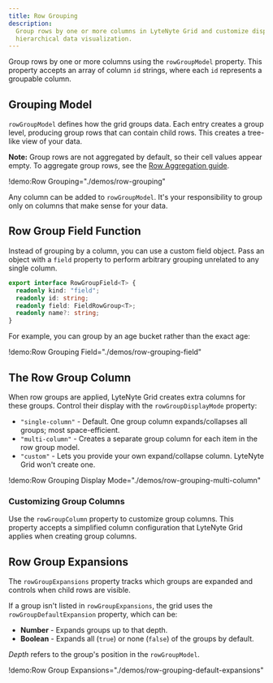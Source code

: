 ```yaml
---
title: Row Grouping
description:
  Group rows by one or more columns in LyteNyte Grid and customize display and behavior for
  hierarchical data visualization.
---
```


Group rows by one or more columns using the `rowGroupModel` property. This property accepts an array
of column `id` strings, where each `id` represents a groupable column.

## Grouping Model

`rowGroupModel` defines how the grid groups data. Each entry creates a group level, producing group
rows that can contain child rows. This creates a tree-like view of your data.

**Note:** Group rows are not aggregated by default, so their cell values appear empty. To aggregate
group rows, see the [Row Aggregation guide](/docs/row-aggregations).

!demo:Row Grouping="./demos/row-grouping"

Any column can be added to `rowGroupModel`. It's your responsibility to group only on columns that
make sense for your data.

## Row Group Field Function

Instead of grouping by a column, you can use a custom field object. Pass an object with a `field`
property to perform arbitrary grouping unrelated to any single column.

```ts
export interface RowGroupField<T> {
  readonly kind: "field";
  readonly id: string;
  readonly field: FieldRowGroup<T>;
  readonly name?: string;
}
```

For example, you can group by an age bucket rather than the exact age:

!demo:Row Grouping Field="./demos/row-grouping-field"

## The Row Group Column

When row groups are applied, LyteNyte Grid creates extra columns for these groups. Control their
display with the `rowGroupDisplayMode` property:

- `"single-column"` - Default. One group column expands/collapses all groups; most space-efficient.
- `"multi-column"` - Creates a separate group column for each item in the row group model.
- `"custom"` - Lets you provide your own expand/collapse column. LyteNyte Grid won't create one.

!demo:Row Grouping Display Mode="./demos/row-grouping-multi-column"

### Customizing Group Columns

Use the `rowGroupColumn` property to customize group columns. This property accepts a simplified
column configuration that LyteNyte Grid applies when creating group columns.

## Row Group Expansions

The `rowGroupExpansions` property tracks which groups are expanded and controls when child rows are
visible.

If a group isn't listed in `rowGroupExpansions`, the grid uses the `rowGroupDefaultExpansion`
property, which can be:

- **Number** - Expands groups up to that depth.
- **Boolean** - Expands all (`true`) or none (`false`) of the groups by default.

_Depth_ refers to the group's position in the `rowGroupModel`.

!demo:Row Group Expansions="./demos/row-grouping-default-expansions"
